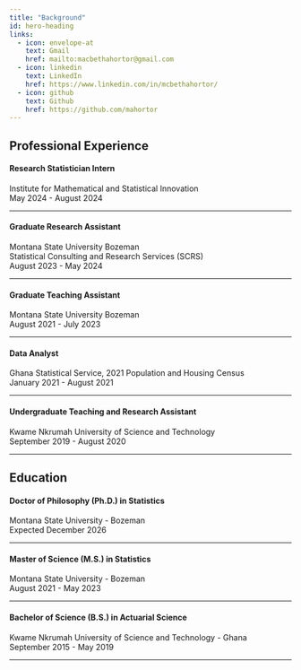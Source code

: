 ```yaml
---
title: "Background"
id: hero-heading
links:
  - icon: envelope-at
    text: Gmail
    href: mailto:macbethahortor@gmail.com
  - icon: linkedin
    text: LinkedIn
    href: https://www.linkedin.com/in/mcbethahortor/
  - icon: github
    text: Github
    href: https://github.com/mahortor
---
```



::: {#hero-heading}



## Professional Experience

#### Research Statistician Intern  
Institute for Mathematical and Statistical Innovation  
May 2024 - August 2024

---

#### Graduate Research Assistant   
Montana State University Bozeman   
Statistical Consulting and Research Services (SCRS)   
August 2023 - May 2024

---

#### Graduate Teaching Assistant  
Montana State University Bozeman  
August 2021 - July 2023

---

#### Data Analyst  
Ghana Statistical Service, 2021 Population and Housing Census  
January 2021 - August 2021

---

#### Undergraduate Teaching and Research Assistant  
Kwame Nkrumah University of Science and Technology   
September 2019 - August 2020

---




## Education 


#### Doctor of Philosophy (Ph.D.) in Statistics  
Montana State University - Bozeman   
Expected December 2026

---

#### Master of Science (M.S.) in Statistics   
Montana State University - Bozeman    
August 2021 - May 2023

---

#### Bachelor of Science (B.S.) in Actuarial Science   
Kwame Nkrumah University of Science and Technology - Ghana   
September 2015 - May 2019

---
  
:::
  
